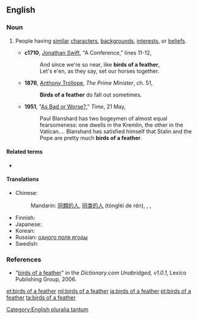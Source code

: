 ==English==

===Noun===
{{en-plural noun|[[birds]] [[of]] [[a]] [[feather]]}}

# {{lb|en|idiomatic}} People having [[similar]] [[character]]s, [[background]]s, [[interest]]s, or [[belief]]s.
#* '''c1710''', [[w:Jonathan_Swift|Jonathan Swift]], "A Conference," lines 11-12,
#*: And since we're so near, like '''birds of a feather''',
#*: Let's e'en, as they say, set our horses together.
#* '''1876''', [[w:Anthony_Trollope|Anthony Trollope]], ''The Prime Minister'', ch. 51,
#*: '''Birds of a feather''' do fall out sometimes.
#* '''1951''', "[http://www.time.com/time/magazine/article/0,9171,859236,00.html As Bad or Worse?]," ''Time'', 21 May,
#*: Paul Blanshard has two bogeymen of almost equal fearsomeness: one dwells in the Kremlin, the other in the Vatican.... Blanshard has satisfied himself that Stalin and the Pope are pretty much '''birds of a feather'''.

====Related terms====
* {{l|en|birds of a feather flock together}}

====Translations====
{{trans-top|people having similar characters}}
* Chinese:
*: Mandarin: {{qualifier|people of the same kind}} [[同類]][[的]][[人]], [[同类]][[的]][[人]] (tónglèi de rén), {{qualifier|"one hill's badgers"; derogatory}} {{t+|cmn|一丘之貉|tr=yīqiūzhīhé|sc=Hani}}, {{qualifier|"goods of the same road"; colloquial}} {{t+|cmn|一路貨|sc=Hani}}, {{t+|cmn|一路货|tr=yīlùhuò|sc=Hani}}
{{trans-mid}}
* Finnish: {{t|fi|samanlaiset}}
* Japanese: {{t+|ja|同類|tr=どうるい, dōrui|sc=Jpan}}
* Korean: {{t|ko|동류|tr=[[同類]], dongnyu}}
* Russian: {{qualifier|"berries from the same field"}} [[одного поля ягоды]]
* Swedish: {{t+|sv|lika barn leka bäst|alt=lika barn}}
{{trans-bottom}}

===References===
* "[http://dictionary.reference.com/search?r=2&q=birds%20of%20a%20feather birds of a feather]" in the ''Dictionary.com Unabridged, v1.0.1'', Lexico Publishing Group, 2006.

[[Category:English pluralia tantum]]

[[et:birds of a feather]]
[[ml:birds of a feather]]
[[ja:birds of a feather]]
[[pt:birds of a feather]]
[[ta:birds of a feather]]